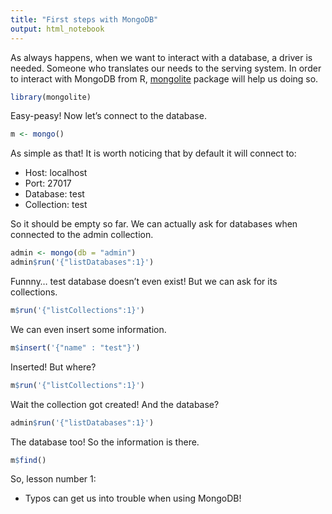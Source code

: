 ```yaml
---
title: "First steps with MongoDB"
output: html_notebook
---
```


As always happens, when we want to interact with a database, a driver is needed. Someone who translates our needs to the serving system. In order to interact with MongoDB from R, [mongolite](https://jeroen.github.io/mongolite/) package will help us doing so.

```r
library(mongolite)
```

Easy-peasy! Now let's connect to the database.

```r
m <- mongo()
```

As simple as that! It is worth noticing that by default it will connect to:

* Host: localhost
* Port: 27017
* Database: test
* Collection: test

So it should be empty so far. We can actually ask for databases when connected to the admin collection.

```r
admin <- mongo(db = "admin")
admin$run('{"listDatabases":1}')
```

Funnny... test database doesn't even exist! But we can ask for its collections.

```r
m$run('{"listCollections":1}')
```
We can even insert some information.

```r
m$insert('{"name" : "test"}')
```
Inserted! But where?

```r
m$run('{"listCollections":1}')
```
Wait the collection got created! And the database?

```r
admin$run('{"listDatabases":1}')
```

The database too! So the information is there.

```r
m$find()
```

So, lesson number 1: 

* Typos can get us into trouble when using MongoDB!

